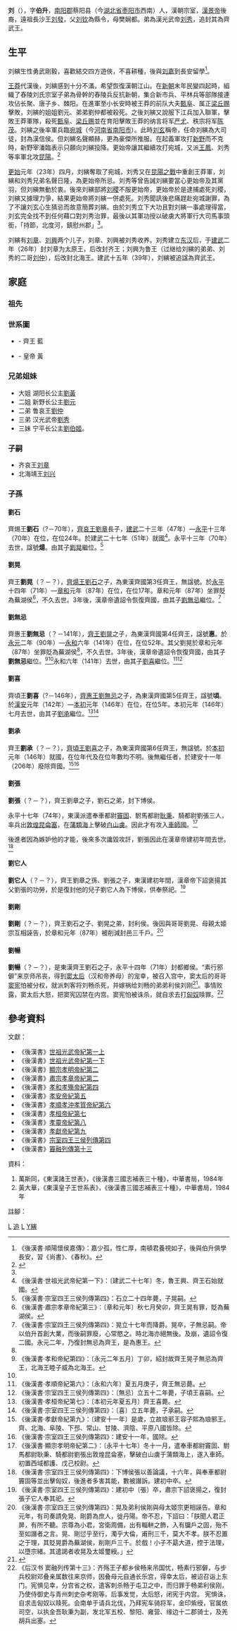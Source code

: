 '''刘{{ruby|縯|-{zh-cn:yǎn;zh-tw:ㄧㄢˇ}-}}'''（{{bd|前1世纪||23年|}}），字'''伯升'''，[[南阳郡|南阳郡]]蔡阳县（今[[湖北省|湖北省]][[枣阳市|枣阳市]]西南）人，漢朝宗室，[[漢景帝|漢景帝]]後裔，遠祖長沙王[[刘發|刘發]]，父[[刘钦_(南顿县令)|刘钦]]為縣令，母樊娴都。弟為漢光武帝[[刘秀|刘秀]]，追封其為齊武王。

==生平==
刘縯生性勇武剛毅，喜歡結交四方遊俠，不喜耕種，後與[[刘嘉_(顺阳侯)|刘嘉]]到長安留學<ref>《後漢書·順陽懷侯嘉傳》：嘉少孤，性仁厚，南頓君養視如子，後與伯升俱學長安，習《尚書》、《春秋》。</ref>。

[[王莽|王莽]]代漢後，刘縯感到十分不滿，希望恢復漢朝江山。在[[新朝|新朝]]末年民變四起時，組織了舂陵刘氏宗室子弟為骨幹的舂陵兵反抗新朝，集合新市兵、平林兵等部隊接連攻佔长聚、唐子乡、棘阳。在進軍至小长安時被王莽的前队大夫[[甄阜|甄阜]]、属正[[梁丘赐|梁丘赐]]擊敗，刘縯的姐姐劉元、弟弟劉仲都被殺死。之後刘縯又說服下江兵加入聯軍，擊敗王莽軍隊，殺死[[甄阜|甄阜]]、[[梁丘赐|梁丘赐]]並在育阳擊敗王莽的纳言将军[[严尤|严尤]]、秩宗将军[[陈茂|陈茂]]。刘縯之後率軍兵臨[[宛城|宛城]]（今[[河南省|河南省]][[南阳市|南阳市]]）。此時[[刘玄|刘玄]]稱帝，任命刘縯為大司徒，封為漢信侯。但刘縯名聲顯赫，更為豪傑所推服。在起義軍攻打[[新野|新野]]而不克時，新野宰潘臨表示只願向刘縯投降。更始帝讓其繼續攻打宛城，又派[[王凤_(更始)|王鳳]]、刘秀等率軍北攻[[叶县|昆陽]]。<ref name=後漢書>{{cite news |title=卷十四 宗室四王三侯列传第四 |url=http://www.guoxue123.com/shibu/0101/00hhsz/015.htm |accessdate=2022-01-20 |archive-date=2022-01-20 |archive-url=https://web.archive.org/web/20220120071524/http://www.guoxue123.com/shibu/0101/00hhsz/015.htm |dead-url=no }}</ref>

[[更始_(更始帝)|更始]]元年（23年）四月，刘縯奪取了宛城，刘秀又在[[昆陽之戰|昆陽之戰]]中重創王莽軍，刘縯和刘秀兄弟名聲日隆，為更始帝所忌。刘秀等曾告誡刘縯要當心更始帝及其黨羽，但刘縯無動於衷。後來刘縯部將[[刘稷|刘稷]]不服更始帝，更始帝於是逮捕處死刘稷，刘縯又據理力爭，結果更始帝將刘縯一併處死。刘秀聞訊後悲痛趕赴宛城謝罪，為了不讓刘玄心生猜忌而故意簡葬刘縯。由於刘秀立下大功且對刘縯一事處理得當，刘玄完全找不到任何藉口對刘秀治罪，最後以其軍功授以破虜大將軍行大司馬事頭銜，「持節，北度河，鎮慰州郡」<ref name=後漢書/>。

刘縯有[[刘章_(齐王)|刘章]]、[[刘兴_(北海王)|刘興]]两个儿子，刘章、刘興被刘秀收养。刘秀建立[[东汉|东汉]]后，于[[建武_(东汉)|建武]]二年（26年）封刘章为太原王，后改封齐王；刘興为鲁王（过继给刘縯的弟弟、刘秀的二哥[[刘仲_(鲁王)|刘仲]]），后改封北海王。建武十五年（39年），刘縯被追諡為齊武王。

==家庭==
=== 祖先 ===
{{Ahnentafel top|先祖}}<center>
{{ahnentafel-compact5
|boxstyle_1=background-color: #ff8000;
|boxstyle_2=background-color: #ff6700;
|boxstyle_3=background-color: #ff4e00;
|boxstyle_4=background-color: #ff3500;
|boxstyle_5=background-color: #ff1c00;
|1='''齐武王刘縯'''
|2='''父：'''南顿县令[[劉欽_(南頓縣令)|刘钦]]
|3='''母：'''县令夫人[[樊娴都|樊娴都]]
|4='''祖父：'''巨鹿都尉[[刘回|刘回]]
|5=
|6='''外祖父：'''[[樊重|樊重]]
|7=
|8='''曾祖父：'''郁林太守[[刘外|刘外]]
|9=
|10=
|11=
|12=
|13=
|14=
|15=
|16='''高祖父：'''舂陵节侯[[刘买_(舂陵侯)|刘买]]
|17=
|18=
|19=
|20=
|21=
|22=
|23=
|24=
|25=
|26=
|27=
|28=
|29=
|30=
|31=
}}</center>
{{ahnentafel bottom}}

===世系圖===
{{chart top|東漢齊王劉縯家族世系}}
*{{Color sample|border=blue|white; border-width:3px}} - 齊王 藍
*{{Color sample|border=yellow|white; border-width:3px}} - 皇帝 黃
{{chart/start|align=center}}
{{chart| | | | | | | | |AA|AA=[[劉欽_(南頓縣令)|劉欽]]<br>？–3<br>}}
{{chart| | | | | |,|-|-|-|+|-|-|-|.| |}}
{{chart|border=1| | | | |s1| |s2| |s3| |s1=<small>長子</small>| boxstyle_s1=border-width:0px|s2=<small>次子</small>| boxstyle_s2=border-width:0px|s3=<small>三子</small>| boxstyle_s3=border-width:0px}}
{{chart| | | | |BA| |BB| |BC| |BA='''[[劉縯|劉縯]]'''<br>？–23<br>{{small|'''齊武王'''<br>追封}}|BB='''[[劉仲_(魯王)|劉仲]]'''<br>？–22<br>{{small|'''魯哀王'''<br>追封}}|BC=世祖光武皇帝劉秀
| boxstyle_BA=border-width:2px; border-color:blue
| boxstyle_BC=border-width:2px; border-color:yellow
}}
{{chart| | | | | |)|-|-|.|:| | |}}
{{chart|border=1| | | | |s1| |s2| |s1=<small>長子</small>| boxstyle_s1=border-width:0px|s2=<small>次子、繼子</small>| boxstyle_s2=border-width:0px}}
{{chart| | | | |CA| |CB| |CA='''[[劉章_(齊王)|劉章]]'''<br>？–46<br>{{small|'''太原王'''<sup>1</sup><br>26–37}}<br>{{small|'''齊公'''<sup>1</sup><br>37–41}}<br>{{small|'''齊哀王'''<sup>1</sup><br>41–46}}|CB='''[[劉興_(北海王)|劉興]]'''<br>？–64<br>{{small|'''魯王'''}}
| boxstyle_CA=border-width:2px; border-color:blue
}}
{{chart| | | | | |)|-|-|-|-|-|-|-|-|-|-|-|.| |}}
{{chart|border=1| | | | |s1| | | | | | | | | |s2| |s1=<small>子</small>| boxstyle_s1=border-width:0px|s2=<small>子</small>| boxstyle_s2=border-width:0px}}
{{chart| | | | |DA| | | | | | | | | |DB| |DA='''[[劉石|劉石]]'''<br>？–70<br>{{small|'''齊焬王'''<sup>2</sup><br>47–70}}|DB=[[劉張|劉張]]<br>？–？<br>{{small|下博侯<sup>1</sup><br>54–？}}
| boxstyle_DA=border-width:2px; border-color:blue
}}
{{chart| |,|-|-|-|+|-|-|-|v|-|-|-|.| | | |!| |}}
{{chart|border=1|s1| |s2| |s3| |s4| |s5| |s1=<small>子</small>| boxstyle_s1=border-width:0px|s2=<small>子</small>| boxstyle_s2=border-width:0px|s3=<small>子</small>| boxstyle_s3=border-width:0px|s4=<small>子</small>| boxstyle_s4=border-width:0px|s5=<small>子</small>| boxstyle_s5=border-width:0px}}
{{chart|EA| |EB| |EC| |ED| |EE| |EA='''[[劉晃_(齊王)|劉晃]]'''<br>？–？<br>{{small|'''齊王'''<sup>3</sup><br>71–87}}<br>{{small|'''蕪湖侯'''<sup>1</sup><br>87–？}}|EB=[[劉剛_(利侯)|劉剛]]<br>？–？<br>{{small|利侯<sup>1</sup><br>？–？}}|EC=[[劉暢_(都鄉侯)|劉暢]]<br>？–？<br>{{small|都鄉侯}}|ED=劉石子1人<br>{{small|鄉侯}}|EE=[[劉它人|劉它人]]<br>？–？<br>{{small|下博侯<sup>2</sup><br>？–？}}
| boxstyle_EA=border-width:2px; border-color:blue
}}
{{chart| |!| |}}
{{chart|border=1|s1| |s1=<small>子</small>| boxstyle_s1=border-width:0px}}
{{chart|FA| |FA='''[[劉無忌|劉無忌]]'''<br>？–141<br>{{small|'''齊惠王'''<sup>4</sup><br>90–141}}
| boxstyle_FA=border-width:2px; border-color:blue
}}
{{chart| |!| |}}
{{chart|border=1|s1| |s1=<small>子</small>| boxstyle_s1=border-width:0px}}
{{chart|GA| |GA='''[[劉喜_(齊王)|劉喜]]'''<br>？–146<br>{{small|'''齊頃王'''<sup>5</sup><br>142–146}}
| boxstyle_GA=border-width:2px; border-color:blue
}}
{{chart| |!| |}}
{{chart|border=1|s1| |s1=<small>子</small>| boxstyle_s1=border-width:0px}}
{{chart|HA| |HA='''[[劉承_(齊王)|劉承]]'''<br>？–？<br>{{small|'''齊王'''<sup>6</sup><br>147–？}}
| boxstyle_HA=border-width:2px; border-color:blue
}}
{{chart/end}}
{{chart bottom}}

===兄弟姐妹===
*大姐 湖阳长公主[[劉黃|劉黃]]
*二姐 新野长公主[[新野长公主|劉元]]
*二弟 鲁哀王[[刘仲_(鲁王)|劉仲]]
*三弟 汉光武帝[[劉秀|劉秀]]
*三妹 宁平长公主[[劉伯姬|劉伯姬]]。

===子嗣===
*齐哀王[[刘章_(齐王)|刘章]]
*北海靖王[[刘兴_(北海王)|刘兴]]

===子孫===
====劉石====
齊焬王'''劉石'''（?－70年），[[劉章_(齊王)|齊哀王劉章]]長子，[[建武_(東漢)|建武]]二十三年（47年）—[[永平_(漢明帝)|永平]]十三年（70年）在位，在位24年。於建武二十七年（51年）就國<ref>《後漢書·世祖光武帝紀第一下》：〔建武二十七年〕冬，魯王興、齊王石始就國。</ref>。永平十三年（70年）去世，諡號'''煬'''。由其子[[劉晃|劉晃]]繼位。<ref>《後漢書·宗室四王三侯列傳第四》：石立二十四年薨，子晃嗣。</ref>

====劉晃====
齊王'''劉晃'''（？－？），[[劉石|齊煬王劉石]]之子，為東漢齊國第3任齊王，無諡號。於[[永平_(漢明帝)|永平]]十四年（71年）—[[章和_(漢)|章和]]元年（87年）在位，在位17年。章和元年（87年）坐罪貶為蕪湖侯<ref name="#1">《後漢書·肅宗孝章帝紀第三》：〔章和元年〕秋七月癸卯，齊王晃有罪，貶為蕪湖侯。</ref>，不久去世。3年後，漢章帝遺詔令恢復齊國，由其子[[劉無忌|劉無忌]]繼位。<ref name="#2">《後漢書·宗室四王三侯列傳第四》：晃立十七年而降爵。晃卒，子無忌嗣。帝以伯升首創大業，而後嗣罪廢，心常愍之。時北海亦絕無後。及崩，遺詔令復二國。永元二年，乃復封無忌為齊王，是為惠王。</ref>

====劉無忌====
齊惠王'''劉無忌'''（？－141年），[[劉晃_(齊王)|齊王劉晃]]之子，為東漢齊國第4任齊王，諡號'''惠'''。於[[永元_(漢)|永元]]二年（90年）—[[永和_(漢順帝)|永和]]六年（141年）在位，在位52年。其父劉晃於章和元年（87年）坐罪貶為蕪湖侯<ref name="#1"/>，不久去世。3年後，漢章帝遺詔令恢復齊國，由其子'''劉無忌'''繼位。<ref>《後漢書·孝和帝紀第四》：〔永元二年五月〕丁卯，紹封故齊王晃子無忌為齊王，北海王睦子威為北海王。</ref><ref name="#2"/>永和六年（141年）去世，由其子[[劉喜_(齊王)|劉喜]]繼位。<ref>《後漢書·孝順帝紀第六》：〔永和六年〕夏五月庚子，齊王無忌薨。</ref><ref>《後漢書·宗室四王三侯列傳第四》：〔無忌〕立五十二年薨，子頃王喜嗣。</ref>

====劉喜====
齊頃王'''劉喜'''（?－146年），[[劉無忌|齊惠王劉無忌]]之子，為東漢齊國第5任齊王，諡號'''頃'''。於[[漢安|漢安]]元年（142年）—[[本初|本初]]元年（146年）在位，在位5年。本初元年（146年）七月去世，由其子[[劉承_(齊王)|劉承]]繼位。<ref>《後漢書·孝桓帝紀第七》：〔本初元年夏五月〕齊王喜薨。</ref><ref>《後漢書·宗室四王三侯列傳第四》：〔喜〕立五年薨，子承嗣。</ref>

====劉承====
齊王'''劉承'''（？－？），[[劉喜_(齊王)|齊頃王劉喜]]之子，為東漢齊國第6任齊王，無諡號。於[[本初|本初]]元年（146年）就國，在位年代及在位年數均不明。後無繼任者，於建安十一年（206年）廢除齊國。<ref>《後漢書·孝獻帝紀第九》：〔建安十一年〕是歲，立故琅邪王容子熙為琅邪王。齊、北海、阜陵、下邳、常山、甘陵、濟陰、平原八國皆除。</ref><ref>《後漢書·宗室四王三侯列傳第四》：建安十一年，國除。</ref>

====劉張====
'''劉張'''（？－？），齊王劉章之子，劉石之弟，封下博侯。

永平十七年（74年），東漢派遣奉車都尉[[竇固|竇固]]、駙馬都尉[[耿秉|耿秉]]、騎都尉劉張三人，率兵出[[敦煌|敦煌]][[昆侖塞|昆侖塞]]，在[[蒲類海|蒲類海]]上擊破[[白山虜|白山虜]]。因此才有攻入[[車師國|車師國]]。<ref>《後漢書·顯宗孝明帝紀第二》：〔永平十七年〕冬十一月，遣奉車都尉竇固、駙馬都尉耿秉、騎都尉劉張出敦煌昆侖塞，擊破白山虜于蒲類海上，遂入車師。初置西域都護、戊己校尉。</ref>

後進者因為嫉妒他的才能，後來多次讒毀攻訐，劉張因此在漢章帝建初年間去世。<ref>《後漢書·宗室四王三侯列傳第四》：下博侯張以善論議，十六年，與奉車都尉竇固等並出擊匈奴，後進者多害其能，數被譖訴。建初中卒。</ref>

====劉它人====
'''劉它人'''（？－？），齊王劉章之孫、劉張之子，東漢建初年間，漢章帝下詔褒揚其父劉張的功勞，於是復封他的兒子劉它人為下博侯，供奉祭祀。<ref>《後漢書·宗室四王三侯列傳第四》：建初中〔張〕卒，肅宗下詔褒揚之，復封張子它人奉其祀。</ref>

====劉剛====
'''劉剛'''（？－？），齊王劉石之子、劉晃之弟，封利侯。後因與哥哥劉晃、母親太姬宗互相誣告，於章和元年（87年）被削減封邑三千戶。<ref>《後漢書·宗室四王三侯列傳第四》：晃及弟利侯剛與母太姬宗更相誣告。章和元年，有司奏請免晃、剛爵為庶人，徙丹陽。帝不忍，下詔曰：「朕聞人君正屏，有所不聽。宗尊為小君，宮衛周備，出有輜軿之飾，入有牖戶之固，殆不至如譖者之言。晃、剛愆乎至行，濁乎大倫，甫刑三千，莫大不孝。朕不忍置之于理，其貶晃爵為蕪湖侯，削剛戶三千。於戲！小子不勗大道，控于法理，以墮宗緒。其遣謁者收晃及太姬璽綬。」</ref>

====劉暢====
'''劉暢'''（？－？），是東漢齊王劉石之子，永平十四年（71年）封都鄉侯。“素行邪僻”来京师吊丧，得到[[窦太后|窦太后]]（汉和帝养母）的宠幸，被召入宫中，窦太后的哥哥[[窦宪|窦宪]]怕被分权，就派刺客将刘畅杀死，并嫁祸给刘畅的弟弟利侯刘刚<ref>{{Cite book|title=中华法案大辞典|last=东方传统文化研究院华夏文化研究所|first=|publisher=北京：中国国际广播出版社|year=1992.01|isbn=7-5078-0164-0|location=|pages=75}}</ref>。事情败露，窦太后大怒，把窦宪囚禁在内宫。窦宪怕被诛杀，就自求去打[[匈奴|匈奴]]赎罪。<ref>《后汉书 窦融列传第十三》：齐殇王子都乡侯畅来吊国忧，畅素行邪僻，与步兵校尉邓叠亲属数往来京师，因叠母元自通长乐宫，得幸太后，被诏召诣上东门。宪惧见幸，分宫省之权，遣客刺杀畅于屯卫之中，而归罪于畅弟利侯刚，乃使侍御史与青州刺史杂考刚等。后事发觉，太后怒，闭宪于内宫。 宪惧诛，自求击匈奴以赎死。会南单于请兵北伐，乃拜宪车骑将军，金印紫绶，官属依司空，以执金吾耿秉为副，发北军五校、黎阳、雍营、缘边十二郡骑士，及羌胡兵出塞。</ref>

==參考資料==
;文獻：
{{ReflistH}}
*《後漢書》[[s:後漢書/卷1上|世祖光武帝紀第一上]]
*《後漢書》[[s:後漢書/卷1下|世祖光武帝紀第一下]]
*《後漢書》[[s:後漢書/卷2|顯宗孝明帝紀第二]]
*《後漢書》[[s:後漢書/卷3|肅宗孝章帝紀第二]]
*《後漢書》[[s:後漢書/卷4|孝和孝殤帝紀第四]]
*《後漢書》[[s:後漢書/卷5|孝安帝紀第五]]
*《後漢書》[[s:後漢書/卷6|孝順孝沖孝質帝紀第六]]
*《後漢書》[[s:後漢書/卷7|孝桓帝紀第七]]
*《後漢書》[[s:後漢書/卷8|孝靈帝紀第八]]
*《後漢書》[[s:後漢書/卷9|孝獻帝紀第九]]
*《後漢書》[[s:後漢書/卷14|宗室四王三侯列傳第四]]
*《後漢書》[[s:後漢書/卷23|竇融列傳第十三]]
{{ReflistF}}
;資料：
{{ReflistH}}
#萬斯同，《東漢諸王世表》，《後漢書三國志補表三十種》，中華書局，1984年
#黃大華，《東漢皇子王世系表》，《後漢書三國志補表三十種》，中華書局，1984年
{{ReflistF}}
;註腳：
{{Reflist|2}}

{{東漢諸侯王}}
{{中國民變起事領袖}}

[[Category:新朝民变人物|L]]
[[Category:东汉诸侯王|追]]
[[Category:枣阳人|L]]
[[Category:劉姓|Y縯]]